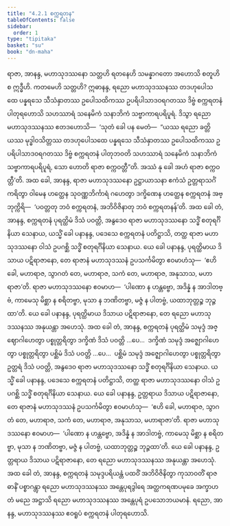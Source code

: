 ```yaml
---
title: "4.2.1 စက္ကရတန"
tableOfContents: false
sidebar:
  order: 1
type: "tipitaka"
basket: "su"
book: "dn-maha"
---
```



<DynamicBreadcrumb />

<Division number="243" book="dn-maha" e="ch" v="7" p="141">

<Paragraph number="540" book="dn-maha">
ရာဇာ, အာနန္ဒ, မဟာသုဒဿနော သတ္တဟိ ရတနေဟိ သမန္နာဂတော အဟောသိ စတူဟိ စ ဣဒ္ဓီဟိ. ကတမေဟိ သတ္တဟိ? ဣဓာနန္ဒ, ရညော မဟာသုဒဿနဿ တဒဟုပေါသထေ ပန္နရသေ သီသံနှာတဿ ဥပေါသထိကဿ ဥပရိပါသာဒဝရဂတဿ ဒိဗ္ဗံ စက္ကရတနံ ပါတုရဟောသိ သဟဿာရံ သနေမိကံ သနာဘိကံ သဗ္ဗာကာရပရိပူရံ. ဒိသွာ ရညော မဟာသုဒဿနဿ ဧတဒဟောသိ—  ‘သုတံ ခေါ ပန မေတံ—  “ယဿ ရညော ခတ္တိယဿ မုဒ္ဓါဝသိတ္တဿ တဒဟုပေါသထေ ပန္နရသေ သီသံနှာတဿ ဥပေါသထိကဿ ဥပရိပါသာဒဝရဂတဿ ဒိဗ္ဗံ စက္ကရတနံ ပါတုဘဝတိ သဟဿာရံ သနေမိကံ သနာဘိကံ သဗ္ဗာကာရပရိပူရံ, သော ဟောတိ ရာဇာ စက္ကဝတ္တီ”တိ. အဿံ နု ခေါ အဟံ ရာဇာ စက္ကဝတ္တီ’တိ.
</Paragraph>

</Division>
<Division number="244" book="dn-maha" e="ch" v="7" p="141">

<Paragraph number="541" book="dn-maha">
အထ ခေါ, အာနန္ဒ, ရာဇာ မဟာသုဒဿနော ဥဋ္ဌာယာသနာ ဧကံသံ ဥတ္တရာသင်္ဂံ ကရိတွာ ဝါမေန ဟတ္ထေန သုဝဏ္ဏဘိင်္ကာရံ ဂဟေတွာ ဒက္ခိဏေန ဟတ္ထေန စက္ကရတနံ အဗ္ဘုက္ကိရိ—  ‘ပဝတ္တတု ဘဝံ စက္ကရတနံ, အဘိဝိဇိနာတု ဘဝံ စက္ကရတနန်’တိ. အထ ခေါ တံ, အာနန္ဒ, စက္ကရတနံ ပုရတ္ထိမံ ဒိသံ ပဝတ္တိ, အနွဒေဝ ရာဇာ မဟာသုဒဿနော သဒ္ဓိံ စတုရင်္ဂိနိယာ သေနာယ, ယသ္မိံ ခေါ ပနာနန္ဒ, ပဒေသေ စက္ကရတနံ ပတိဋ္ဌာသိ, တတ္ထ ရာဇာ မဟာသုဒဿနော ဝါသံ ဥပဂစ္ဆိ သဒ္ဓိံ စတုရင်္ဂိနိယာ သေနာယ. ယေ ခေါ ပနာနန္ဒ, ပုရတ္ထိမာယ ဒိသာယ ပဋိရာဇာနော, တေ ရာဇာနံ မဟာသုဒဿနံ ဥပသင်္ကမိတွာ ဧဝမာဟံသု—  ‘ဧဟိ ခေါ, မဟာရာဇ, သွာဂတံ တေ, မဟာရာဇ, သကံ တေ, မဟာရာဇ, အနုသာသ, မဟာရာဇာ’တိ. ရာဇာ မဟာသုဒဿနော ဧဝမာဟ—  ‘ပါဏော န ဟန္တဗ္ဗော, အဒိန္နံ န အာဒါတဗ္ဗံ, ကာမေသု မိစ္ဆာ န စရိတဗ္ဗာ, မုသာ န ဘဏိတဗ္ဗာ, မဇ္ဇံ န ပါတဗ္ဗံ, ယထာဘုတ္တဉ္စ ဘုဉ္ဇထာ’တိ. ယေ ခေါ ပနာနန္ဒ, ပုရတ္ထိမာယ ဒိသာယ ပဋိရာဇာနော, တေ ရညော မဟာသုဒဿနဿ အနုယန္တာ အဟေသုံ. အထ ခေါ တံ, အာနန္ဒ, စက္ကရတနံ ပုရတ္ထိမံ သမုဒ္ဒံ အဇ္ဈောဂါဟေတွာ ပစ္စုတ္တရိတွာ ဒက္ခိဏံ ဒိသံ ပဝတ္တိ …ပေ…  ဒက္ခိဏံ သမုဒ္ဒံ အဇ္ဈောဂါဟေတွာ ပစ္စုတ္တရိတွာ ပစ္ဆိမံ ဒိသံ ပဝတ္တိ …ပေ…  ပစ္ဆိမံ သမုဒ္ဒံ အဇ္ဈောဂါဟေတွာ ပစ္စုတ္တရိတွာ ဥတ္တရံ ဒိသံ ပဝတ္တိ, အနွဒေဝ ရာဇာ မဟာသုဒဿနော သဒ္ဓိံ စတုရင်္ဂိနိယာ သေနာယ. ယသ္မိံ ခေါ ပနာနန္ဒ, ပဒေသေ စက္ကရတနံ ပတိဋ္ဌာသိ, တတ္ထ ရာဇာ မဟာသုဒဿနော ဝါသံ ဥပဂစ္ဆိ သဒ္ဓိံ စတုရင်္ဂိနိယာ သေနာယ. ယေ ခေါ ပနာနန္ဒ, ဥတ္တရာယ ဒိသာယ ပဋိရာဇာနော, တေ ရာဇာနံ မဟာသုဒဿနံ ဥပသင်္ကမိတွာ ဧဝမာဟံသု—  ‘ဧဟိ ခေါ, မဟာရာဇ, သွာဂတံ တေ, မဟာရာဇ, သကံ တေ, မဟာရာဇ, အနုသာသ, မဟာရာဇာ’တိ. ရာဇာ မဟာသုဒဿနော ဧဝမာဟ—  ‘ပါဏော န ဟန္တဗ္ဗော, အဒိန္နံ န အာဒါတဗ္ဗံ, ကာမေသု မိစ္ဆာ န စရိတဗ္ဗာ, မုသာ န ဘဏိတဗ္ဗာ, မဇ္ဇံ န ပါတဗ္ဗံ, ယထာဘုတ္တဉ္စ ဘုဉ္ဇထာ’တိ. ယေ ခေါ ပနာနန္ဒ, ဥတ္တရာယ ဒိသာယ ပဋိရာဇာနော, တေ ရညော မဟာသုဒဿနဿ အနုယန္တာ အဟေသုံ.
</Paragraph>

</Division>
<Division number="245" book="dn-maha" e="ch" v="7" p="142">

<Paragraph number="542" book="dn-maha">
အထ ခေါ တံ, အာနန္ဒ, စက္ကရတနံ သမုဒ္ဒပရိယန္တံ ပထဝိံ အဘိဝိဇိနိတွာ ကုသာဝတိံ ရာဇဓာနိံ ပစ္စာဂန္တွာ ရညော မဟာသုဒဿနဿ အန္တေပုရဒွါရေ အတ္ထကရဏပမုခေ အက္ခာဟတံ မညေ အဋ္ဌာသိ ရညော မဟာသုဒဿနဿ အန္တေပုရံ ဥပသောဘယမာနံ. ရညော, အာနန္ဒ, မဟာသုဒဿနဿ ဧဝရူပံ စက္ကရတနံ ပါတုရဟောသိ.
</Paragraph>
</Division>